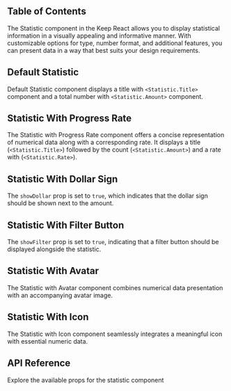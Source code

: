 

## Table of Contents

The Statistic component in the Keep React allows you to display statistical information in a visually appealing and informative manner. With customizable options for type, number format, and additional features, you can present data in a way that best suits your design requirements.

## Default Statistic

Default Statistic component displays a title with `<Statistic.Title>` component and a total number with `<Statistic.Amount>` component.

<CodePreview github="Statistic" code={DefaultStatisticCode}>
  <DefaultStatistic />
</CodePreview>

## Statistic With Progress Rate

The Statistic with Progress Rate component offers a concise representation of numerical data along with a corresponding rate. It displays a title (`<Statistic.Title>`) followed by the count (`<Statistic.Amount>`) and a rate with (`<Statistic.Rate>`).

<CodePreview github="Statistic" code={StatisticWithProgressRateCode}>
  <StatisticWithProgressRate />
</CodePreview>

## Statistic With Dollar Sign

The `showDollar` prop is set to `true`, which indicates that the dollar sign should be shown next to the amount.

<CodePreview github="Statistic" code={StatisticWithDollarSignCode}>
  <StatisticWithDollarSign />
</CodePreview>

## Statistic With Filter Button

The `showFilter` prop is set to `true`, indicating that a filter button should be displayed alongside the statistic.

<CodePreview github="Statistic" code={StatisticWithFilterButtonCode}>
  <StatisticWithFilterButton />
</CodePreview>

## Statistic With Avatar

The Statistic with Avatar component combines numerical data presentation with an accompanying avatar image.

<CodePreview github="Statistic" code={StatisticWithAvatarCode}>
  <StatisticWithAvatar />
</CodePreview>

## Statistic With Icon

The Statistic with Icon component seamlessly integrates a meaningful icon with essential numeric data.

<CodePreview github="Statistic" code={StatisticWithIconCode}>
  <StatisticWithIcon />
</CodePreview>

## API Reference

Explore the available props for the statistic component

<ComponentApi data={statisticApiData} />
